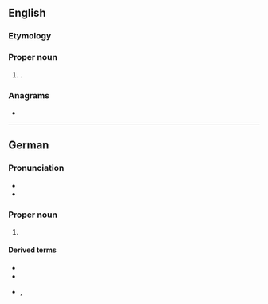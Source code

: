 ==English==
{{wikipedia}}

===Etymology===
{{etyl|de|en}}

===Proper noun===
{{en-proper noun}}

# {{place|en|independent city|s/Lower Saxony|c/Germany}}.

===Anagrams===
* {{anagrams|en|a=egginnott|getting on}}

----

==German==
{{wikipedia|lang=de}}

===Pronunciation===
* {{IPA|de|/ˈɡœtɪŋən/}}
* {{audio|de|De-Göttingen.ogg|Audio}}

===Proper noun===
{{de-proper noun|n}}

# {{place|de|independent city|s/Lower Saxony|c/Germany|t1=Göttingen}}

====Derived terms====
* {{l|de|Göttinger}}
* {{l|de|göttingisch}}
* {{l|de|göttingensch}}, {{l|de|göttingen'sch}}